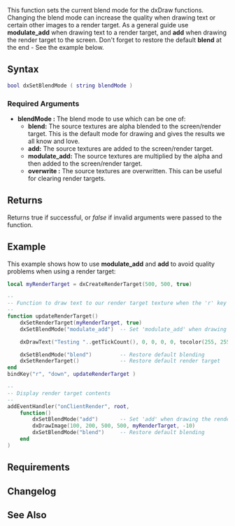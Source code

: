 {{Client function}}

This function sets the current blend mode for the dxDraw functions. Changing the blend mode can increase the quality when drawing text or certain other images to a render target. As a general guide use '''modulate_add''' when drawing text to a render target, and '''add''' when drawing the render target to the screen. Don't forget to restore the default '''blend''' at the end - See the example below.

==Syntax== 
<syntaxhighlight lang="lua">
bool dxSetBlendMode ( string blendMode )
</syntaxhighlight> 

===Required Arguments===
*'''blendMode :''' The blend mode to use which can be one of:
**'''blend:''' The source textures are alpha blended to the screen/render target. This is the default mode for drawing and gives the results we all know and love.
**'''add:''' The source textures are added to the screen/render target.
**'''modulate_add:''' The source textures are multiplied by the alpha and then added to the screen/render target.
**'''overwrite :''' The source textures are overwritten. This can be useful for clearing render targets.

==Returns==
Returns true if successful, or ''false'' if invalid arguments were passed to the function.

==Example==
This example shows how to use '''modulate_add''' and '''add''' to avoid quality problems when using a render target:
<syntaxhighlight lang="lua">
local myRenderTarget = dxCreateRenderTarget(500, 500, true)

--
-- Function to draw text to our render target texture when the 'r' key is pressed
--
function updateRenderTarget()
    dxSetRenderTarget(myRenderTarget, true)
    dxSetBlendMode("modulate_add")  -- Set 'modulate_add' when drawing stuff on the render target

    dxDrawText("Testing "..getTickCount(), 0, 0, 0, 0, tocolor(255, 255, 255, 255), 2, "clear")

    dxSetBlendMode("blend")         -- Restore default blending
    dxSetRenderTarget()             -- Restore default render target
end
bindKey("r", "down", updateRenderTarget )

--
-- Display render target contents
--
addEventHandler("onClientRender", root,
    function()
        dxSetBlendMode("add")       -- Set 'add' when drawing the render target on the screen
        dxDrawImage(100, 200, 500, 500, myRenderTarget, -10)
        dxSetBlendMode("blend")     -- Restore default blending
    end
)
</syntaxhighlight>

==Requirements==
{{Requirements|n/a|1.3.0-9.03782|}}

==Changelog==
{{ChangelogHeader}}
{{ChangelogItem|1.3.0-9.04425|Added overwrite }}

==See Also==
{{Drawing_functions}}